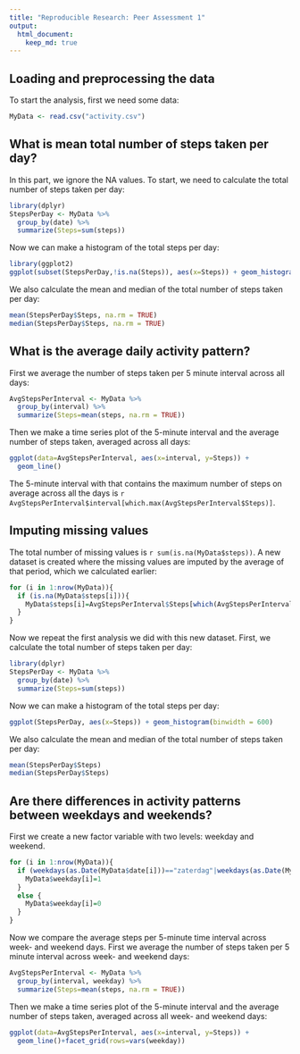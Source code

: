 ---
title: "Reproducible Research: Peer Assessment 1"
output: 
  html_document:
    keep_md: true
---


## Loading and preprocessing the data

To start the analysis, first we need some data:

``` {r}
MyData <- read.csv("activity.csv")
```


## What is mean total number of steps taken per day?

In this part, we ignore the NA values. 
To start, we need to calculate the total number of steps taken per day:

``` {r}
library(dplyr)
StepsPerDay <- MyData %>%
  group_by(date) %>%
  summarize(Steps=sum(steps))
```

Now we can make a histogram of the total steps per day:

``` {r}
library(ggplot2)
ggplot(subset(StepsPerDay,!is.na(Steps)), aes(x=Steps)) + geom_histogram(binwidth = 600)
```

We also calculate the mean and median of the total number of steps taken per day:

``` {r}
mean(StepsPerDay$Steps, na.rm = TRUE)
median(StepsPerDay$Steps, na.rm = TRUE)
```

## What is the average daily activity pattern?

First we average the number of steps taken per 5 minute interval across all days:

``` {r}
AvgStepsPerInterval <- MyData %>%
  group_by(interval) %>%
  summarize(Steps=mean(steps, na.rm = TRUE))
```

Then we make a time series plot of the 5-minute interval and the average number of steps taken, averaged across all days:

``` {r}
ggplot(data=AvgStepsPerInterval, aes(x=interval, y=Steps)) +
  geom_line()
```

The 5-minute interval with that contains the maximum number of steps on average across all the days is `r AvgStepsPerInterval$interval[which.max(AvgStepsPerInterval$Steps)]`.

## Imputing missing values

The total number of missing values is `r sum(is.na(MyData$steps))`.
A new dataset is created where the missing values are imputed by the average of that period, which we calculated earlier:

``` {r}
for (i in 1:nrow(MyData)){
  if (is.na(MyData$steps[i])){
    MyData$steps[i]=AvgStepsPerInterval$Steps[which(AvgStepsPerInterval$interval == MyData$interval[i])]
  }
}
```

Now we repeat the first analysis we did with this new dataset.
First, we calculate the total number of steps taken per day:

``` {r}
library(dplyr)
StepsPerDay <- MyData %>%
  group_by(date) %>%
  summarize(Steps=sum(steps))
```

Now we can make a histogram of the total steps per day:

``` {r}
ggplot(StepsPerDay, aes(x=Steps)) + geom_histogram(binwidth = 600)
```

We also calculate the mean and median of the total number of steps taken per day:

``` {r}
mean(StepsPerDay$Steps)
median(StepsPerDay$Steps)
```

## Are there differences in activity patterns between weekdays and weekends?

First we create a new factor variable with two levels: weekday and weekend.

``` {r}
for (i in 1:nrow(MyData)){
  if (weekdays(as.Date(MyData$date[i]))=="zaterdag"|weekdays(as.Date(MyData$date[i]))=="zondag"){
    MyData$weekday[i]=1
  }
  else {
    MyData$weekday[i]=0
  }
}
```

Now we compare the average steps per 5-minute time interval across week- and weekend days.
First we average the number of steps taken per 5 minute interval across week- and weekend days:

``` {r}
AvgStepsPerInterval <- MyData %>%
  group_by(interval, weekday) %>%
  summarize(Steps=mean(steps, na.rm = TRUE))
```

Then we make a time series plot of the 5-minute interval and the average number of steps taken, averaged across all week- and weekend days:

``` {r}
ggplot(data=AvgStepsPerInterval, aes(x=interval, y=Steps)) +
  geom_line()+facet_grid(rows=vars(weekday))
```
